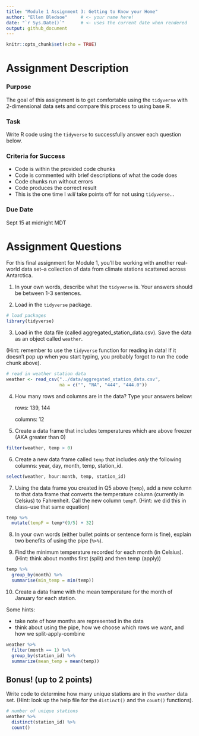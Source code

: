 ```yaml
---
title: "Module 1 Assignment 3: Getting to Know your Home"
author: "Ellen Bledsoe"     # <- your name here!
date: "`r Sys.Date()`"      # <- uses the current date when rendered
output: github_document
---
```


```r
knitr::opts_chunk$set(echo = TRUE)
```

# Assignment Description

### Purpose

The goal of this assignment is to get comfortable using the `tidyverse` with 2-dimensional data sets and compare this process to using base R.

### Task

Write R code using the `tidyverse` to successfully answer each question below.

### Criteria for Success

-   Code is within the provided code chunks
-   Code is commented with brief descriptions of what the code does
-   Code chunks run without errors
-   Code produces the correct result
-   This is the one time I *will* take points off for not using `tidyverse`...

### Due Date

Sept 15 at midnight MDT

# Assignment Questions

For this final assignment for Module 1, you'll be working with another real-world data set--a collection of data from climate stations scattered across Antarctica.

1.  In your own words, describe what the `tidyverse` is. Your answers should be between 1-3 sentences.

2.  Load in the `tidyverse` package.

```r
# load packages
library(tidyverse)
```

3.  Load in the data file (called aggregated_station_data.csv). Save the data as an object called `weather`.

(Hint: remember to use the `tidyverse` function for reading in data! If it doesn't pop up when you start typing, you probably forgot to run the code chunk above).

```r
# read in weather station data
weather <- read_csv("../data/aggregated_station_data.csv",
                    na = c("", "NA", "444", "444.0"))
```

4.  How many rows and columns are in the data? Type your answers below:

    rows: 139, 144

    columns: 12

5.  Create a data frame that includes temperatures which are above freezer (AKA greater than 0)

```r
filter(weather, temp > 0)
```

6.  Create a new data frame called `temp` that includes *only* the following columns: year, day, month, temp, station_id.

```r
select(weather, hour:month, temp, station_id)
```

7.  Using the data frame you created in Q5 above (`temp`), add a new column to that data frame that converts the temperature column (currently in Celsius) to Fahrenheit. Call the new column `tempF`. (Hint: we did this in class--use that same equation)

```r
temp %>% 
  mutate(tempF = temp*(9/5) + 32)
```

8.  In your own words (either bullet points or sentence form is fine), explain two benefits of using the pipe (`%>%`).

9.  Find the minimum temperature recorded for each month (in Celsius). (Hint: think about months first (split) and then temp (apply))

```r
temp %>% 
  group_by(month) %>% 
  summarise(min_temp = min(temp))
```

10. Create a data frame with the mean temperature for the month of January for each station.

Some hints:

-   take note of how months are represented in the data
-   think about using the pipe, how we choose which rows we want, and how we split-apply-combine

```r
weather %>% 
  filter(month == 1) %>% 
  group_by(station_id) %>% 
  summarize(mean_temp = mean(temp))
```

## Bonus! (up to 2 points)

Write code to determine how many unique stations are in the `weather` data set. (Hint: look up the help file for the `distinct()` and the `count()` functions).

```r
# number of unique stations
weather %>% 
  distinct(station_id) %>% 
  count() 
```
